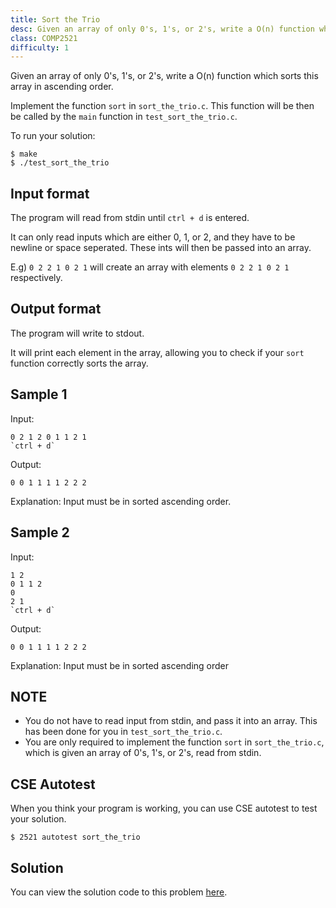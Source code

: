 ```yaml
---
title: Sort the Trio
desc: Given an array of only 0's, 1's, or 2's, write a O(n) function which sorts this array in ascending order.
class: COMP2521
difficulty: 1
---
```


Given an array of only 0's, 1's, or 2's, write a O(n) function which sorts this array in ascending order.

Implement the function `sort` in `sort_the_trio.c`. This function will be then be called by the `main` function in
`test_sort_the_trio.c`.

To run your solution:

```bash:~/2521-revision/sort_the_trio
$ make
$ ./test_sort_the_trio
```

## Input format

The program will read from stdin until `ctrl + d` is entered.

It can only read inputs which are either 0, 1, or 2, and they have to be newline or space seperated. These ints will then be passed into an array.

E.g) `0 2 2 1 0 2 1` will create an array with elements `0 2 2 1 0 2 1` respectively.

## Output format

The program will write to stdout.

It will print each element in the array, allowing you to check if your `sort` function correctly sorts the array.

## Sample 1

Input:

```bash:~/2521-revision/sort_the_trio:~
0 2 1 2 0 1 1 2 1
`ctrl + d`
```

Output:

```bash:~/2521-revision/sort_the_trio:~
0 0 1 1 1 1 2 2 2
```

Explanation: Input must be in sorted ascending order.

## Sample 2

Input:

```bash:~/2521-revision/sort_the_trio:~
1 2
0 1 1 2
0
2 1
`ctrl + d`
```

Output:

```bash:~/2521-revision/sort_the_trio:~
0 0 1 1 1 1 2 2 2
```

Explanation: Input must be in sorted ascending order

## NOTE

- You do not have to read input from stdin, and pass it into an array. This has been done for you in `test_sort_the_trio.c`.
- You are only required to implement the function `sort` in `sort_the_trio.c`, which is given an array of 0's, 1's, or 2's, read from stdin.

## CSE Autotest

When you think your program is working, you can use CSE autotest to test your solution.

```bash:~/2521-revision/sort_the_trio:~
$ 2521 autotest sort_the_trio
```

## Solution

You can view the solution code to this problem [here](https://github.com/dqna64/comp2521-revision-session/blob/main/problems/sort_the_trio/solution/sort_the_trio.c).
